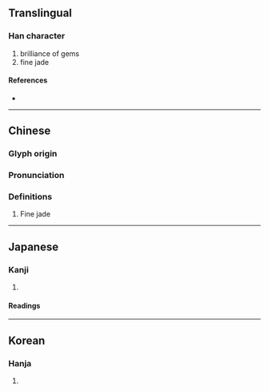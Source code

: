 {{character info}}
==Translingual==

===Han character===
{{Han char|rn=96|rad=玉|as=11|sn=15|four=14114|canj=MGTLM|ids=⿰𤣩堇}}

# brilliance of gems
# fine jade

====References====
* {{Han ref|kx=0740.180|dkj=21187|dj=1150.100|hdz=21133.090|uh=747E|ud=29822|bh=BD40|bd=48448}}

----

==Chinese==
{{zh-forms}}

===Glyph origin===
{{Han etym}}

===Pronunciation===
{{zh-pron
|m=jǐn
|c=gan2
|mc=y
|oc=y
|cat=
}}

===Definitions===
{{zh-hanzi}}

# Fine jade
----

==Japanese==

===Kanji===
{{ja-kanji|grade=|rs=玉11}}

# {{rfdef|ja|sort=玉11}}

====Readings====
{{ja-readings
|goon=ごん
|kanon=きん
|kun=
|nanori=}}

----

==Korean==

===Hanja===
{{ko-hanja|hangeul=근|eumhun=}}

# {{rfdef|ko|sort=玉11}}